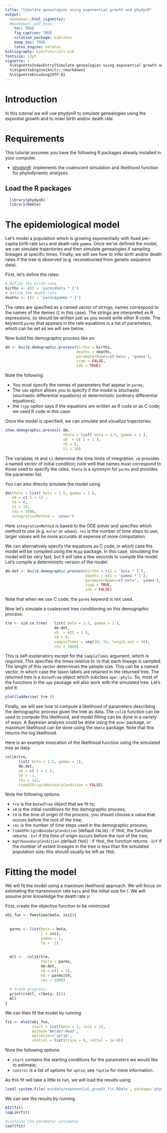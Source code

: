 ```yaml
---
title: "Simulate genealogies using exponential growth and phydynR"
output:
  bookdown::html_vignette2:
  #bookdown::pdf_book:
    toc: TRUE
    fig_caption: TRUE
    citation_package: biblatex
    keep_tex: TRUE
    latex_engine: xelatex
bibliography: bib/tutorials.bib
fontsize: 12pt
vignette: >
  %\VignetteIndexEntry{Simulate genealogies using exponential growth and phydynR}
  %\VignetteEngine{knitr::rmarkdown}
  %\VignetteEncoding{UTF-8}
---
```


# Introduction

In this tutorial we will use phydynR to simulate genealogies using the expontial
growth and to inder birth and/or death rate.

# Requirements

This tutorial assumes you have the following R packages already installed in
your computer.

* [phydynR](https://github.com/emvolz-phylodynamics/phydynR): implements the coalescent simulation and likelihood function for phylodynamic analyses.


## Load the R packages

```r
  library(phydynR)
  library(bbmle)

```

# The epidemiological model

Let's model a population which is growing exponentially with fixed per-capita birth rate `beta` and death rate `gamma`. 
Once we've defined the model, we can simulate trajectories and then simulate genealogies if sampling lineages at specific times. 
Finally, we will see how to infer birth and/or death rates if the tree is observed (e.g. reconstructed from genetic sequence data). 

First, let's define the rates: 

```r
# Define the birth rate
births <- c(I = 'parms$beta * I')
# Define the death rate
deaths <- c(I = 'parms$gamma * I')
```

The rates are specified as a named vector of strings; names correspond to the 
names of the demes (`I` in this case). The strings are interpreted as R expressions, 
so should be written just as you would write other R code. The keyword `parms` 
that appears in the rate equations is a list of parameters, which can be set as 
we will see below. 

Now build the demographic process like so:
```r
dm <- build.demographic.process(births = births,
                                deaths = deaths,
                                parameterNames=c('beta', 'gamma'),
                                rcpp = FALSE,
                                sde = TRUE)
```

Note the following:

* You must specify the names of parameters that appear in `parms`; 
* The `sde` option allows you to specify if the model is stochastic (stochastic differential equations) or deterministic (ordinary differential equations);
* the `rcpp` option says if the equations are written as R code or as C code; 
we used R code in this case. 

Once the model is specified, we can simulate and visualize trajectories: 

```r
show.demographic.process( dm,
                          theta = list( beta = 1.5, gamma = 1 ),
                          x0  = c( I = 1 ),
                          t0 = 0,
                          t1 = 10) 
```

The variables `t0` and `t1` determine the time limits of integration. 
`x0` provides a named vector of initial condition; note well that names must 
correspond to those used to specify the rates. `theta` is a synonym for `parms` 
and provides the parameter list. 

You can also directly simulate the model using

```r
dm(theta = list( beta = 1.5, gamma = 1 ),
   x0 = c( I = 1) ,
   t0 = 0,
   t1 = 10,
   res = 1000, 
   integrationMethod = 'adams')
```

Here `integrationMethod` is based to the ODE solver and specifies which method to 
use (e.g. `euler` or `adams`). `res` is the number of time steps to use; larger 
values will be more accurate at expense of more computation. 

We can alternatively specify the equations as C code, in which case the model 
will be compiled using the `Rcpp` package. In this case, simulating the model will 
be very fast, but it will take a few seconds to compile the model. 
Let's compile a deterministic version of the model:

```r
dm.det <- build.demographic.process(births = c(I = 'beta * I'),
                                    deaths = c(I = 'gamma * I'),
                                    parameterNames=c('beta', 'gamma'),
                                    rcpp = TRUE,
                                    sde = FALSE)
```

Note that when we use C code, the `parms` keyword is not used. 

Now let's simulate a coalescent tree conditioning on this demographic process: 
```r
tre <- sim.co.tree(   list( beta = 1.5, gamma = 1 ),
                      dm.det,
                      x0  = c(I = 1 ),
                      t0 = 0,
                      sampleTimes = seq(10, 15, length.out = 50),
                      res = 1000) 
```

This is self-explanatory except for the `sampleTimes` argument, which is required. 
This specifies the times relative to `t0` that each lineage is sampled. 
The length of this vector determines the sample size. 
This can be a named vector, in which case the taxon labels are retained in 
the returned tree.  The returned tree is a `DatedTree` object which subclass 
`ape::phylo`. So, most of the functions in the `ape` package will also work 
with the simulated tree. Let's plot it: 

```r
plot(ladderize( tre ))
```

Finally, we will see how to compute a likelihood of parameters describing the 
demographic process given the tree as data. The `colik` function can be used to 
compute this likelihood, and model fitting can be done in a variety of ways. 
A Bayesian analysis could be done using the `mcmc` package, 
or maximum likelihood can be done using the `bbmle` package. 
Note that this returns the log likelihood. 

Here is an example invocation of the likelihood function using the simulated tree as data: 
```r
colik(tre,
      list( beta = 1.5, gamma = 1),
      dm.det,
      x0 = c( I = 1 ),
      t0 = -1,
      res = 1e3,
      timeOfOriginBoundaryCondition = FALSE)
```

Note the following options:

* `tre` is the `DatedTree` object that we fit to;
* `x0` is the initial conditions for the demographic process;
* `t0` is the time of origin of the process; you should choose a value that occurs 
before the root of the tree;
* `res` is the number of time steps used in the demographic process;
* `timeOfOriginBoundaryCondition` (default `FALSE`) : if `TRUE`, the function 
returns `-Inf` if the time of origin occurs before the root of the tree;
* `AgtYboundaryCondition` (default `TRUE`) : if `TRUE`, the function returns `-Inf` 
if the number of extant lineages in the tree is less than the simulated population 
size; this should usually be left as `TRUE`.

# Fitting the model

We will fit the model using a maximum likelihood approach.
We will focus on estimating the transmission rate `beta` and the initial size for
$I$. We will assume prior knowledge the death rate $\gamma$.

First, create the objective function to be minimized:

```r
obj_fun <- function(beta, iniI){
 
  
  parms <- list(beta = beta, 
                I = iniI, 
                gamma = 1, 
                t0 = -1)
  
  
  mll <- -colik(tre,
                theta = parms,
                dm.det,
                x0 = c(I = 1),
                t0 = parms$t0,
                res = 1000)
  
  # track progress:
  print(c(mll, c(beta, I)))
  mll
}
```

We can then fit the model by running

```r

fit <- mle2(obj_fun,
            start = list(beta = 2, iniI = 1),
            method='Nelder-Mead', 
            optimizer='optim',
            control = list(trace = 6, reltol = 1e-8))
```

Note the following options:

* `start` contains the starting conditions for the parameters we would like to 
estimate;
* `control` is a list of options for `optim`; see `?optim` for more information.

As this fit will take a little to run, we will load the results using

```r
load( system.file('extdata/exponential_growth_fit.RData', package='phydynR') )
```

We can see the results by running

```r
AIC(fit)
logLik(fit)

#contains the parameter estimates
coef(fit)
```